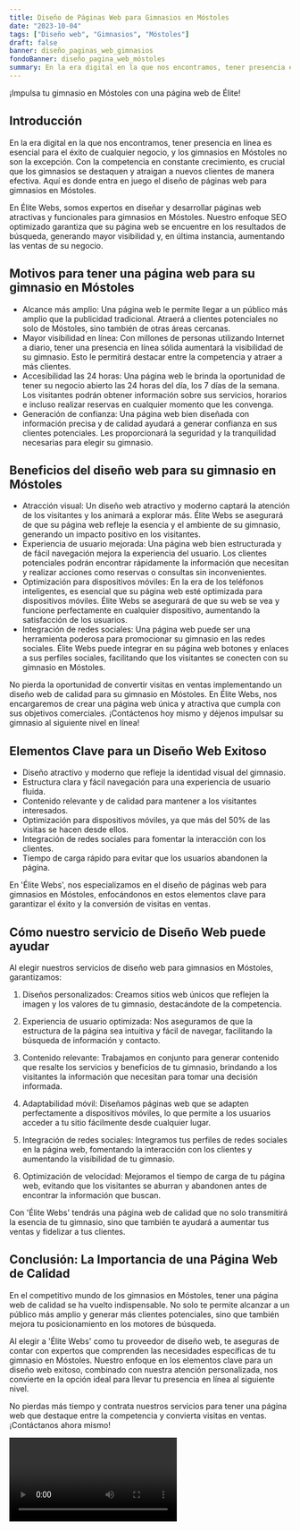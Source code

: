 ```yaml
---
title: Diseño de Páginas Web para Gimnasios en Móstoles
date: "2023-10-04"
tags: ["Diseño web", "Gimnasios", "Móstoles"]
draft: false
banner: diseño_paginas_web_gimnasios
fondoBanner: diseño_pagina_web_móstoles
summary: En la era digital en la que nos encontramos, tener presencia en línea es esencial para el éxito de cualquier negocio, y los gimnasios en Móstoles no son la excepción. Con la competencia en constante crecimiento, es crucial que los gimnasios se destaquen y atraigan a nuevos clientes de manera efectiva. Aquí es donde entra en juego el diseño de páginas web para gimnasios en Móstoles.
---
```



¡Impulsa tu gimnasio en Móstoles con una página web de Élite!

## Introducción

En la era digital en la que nos encontramos, tener presencia en línea es esencial para el éxito de cualquier negocio, y los gimnasios en Móstoles no son la excepción. Con la competencia en constante crecimiento, es crucial que los gimnasios se destaquen y atraigan a nuevos clientes de manera efectiva. Aquí es donde entra en juego el diseño de páginas web para gimnasios en Móstoles.

En Élite Webs, somos expertos en diseñar y desarrollar páginas web atractivas y funcionales para gimnasios en Móstoles. Nuestro enfoque SEO optimizado garantiza que su página web se encuentre en los resultados de búsqueda, generando mayor visibilidad y, en última instancia, aumentando las ventas de su negocio.

## Motivos para tener una página web para su gimnasio en Móstoles

- Alcance más amplio: Una página web le permite llegar a un público más amplio que la publicidad tradicional. Atraerá a clientes potenciales no solo de Móstoles, sino también de otras áreas cercanas.
- Mayor visibilidad en línea: Con millones de personas utilizando Internet a diario, tener una presencia en línea sólida aumentará la visibilidad de su gimnasio. Esto le permitirá destacar entre la competencia y atraer a más clientes.
- Accesibilidad las 24 horas: Una página web le brinda la oportunidad de tener su negocio abierto las 24 horas del día, los 7 días de la semana. Los visitantes podrán obtener información sobre sus servicios, horarios e incluso realizar reservas en cualquier momento que les convenga.
- Generación de confianza: Una página web bien diseñada con información precisa y de calidad ayudará a generar confianza en sus clientes potenciales. Les proporcionará la seguridad y la tranquilidad necesarias para elegir su gimnasio.

## Beneficios del diseño web para su gimnasio en Móstoles

- Atracción visual: Un diseño web atractivo y moderno captará la atención de los visitantes y los animará a explorar más. Élite Webs se asegurará de que su página web refleje la esencia y el ambiente de su gimnasio, generando un impacto positivo en los visitantes.
- Experiencia de usuario mejorada: Una página web bien estructurada y de fácil navegación mejora la experiencia del usuario. Los clientes potenciales podrán encontrar rápidamente la información que necesitan y realizar acciones como reservas o consultas sin inconvenientes.
- Optimización para dispositivos móviles: En la era de los teléfonos inteligentes, es esencial que su página web esté optimizada para dispositivos móviles. Élite Webs se asegurará de que su web se vea y funcione perfectamente en cualquier dispositivo, aumentando la satisfacción de los usuarios.
- Integración de redes sociales: Una página web puede ser una herramienta poderosa para promocionar su gimnasio en las redes sociales. Élite Webs puede integrar en su página web botones y enlaces a sus perfiles sociales, facilitando que los visitantes se conecten con su gimnasio en Móstoles.

No pierda la oportunidad de convertir visitas en ventas implementando un diseño web de calidad para su gimnasio en Móstoles. En Élite Webs, nos encargaremos de crear una página web única y atractiva que cumpla con sus objetivos comerciales. ¡Contáctenos hoy mismo y déjenos impulsar su gimnasio al siguiente nivel en línea!

<GifSeo />

<Cta />

## Elementos Clave para un Diseño Web Exitoso

- Diseño atractivo y moderno que refleje la identidad visual del gimnasio.
- Estructura clara y fácil navegación para una experiencia de usuario fluida.
- Contenido relevante y de calidad para mantener a los visitantes interesados.
- Optimización para dispositivos móviles, ya que más del 50% de las visitas se hacen desde ellos.
- Integración de redes sociales para fomentar la interacción con los clientes.
- Tiempo de carga rápido para evitar que los usuarios abandonen la página.

En 'Élite Webs', nos especializamos en el diseño de páginas web para gimnasios en Móstoles, enfocándonos en estos elementos clave para garantizar el éxito y la conversión de visitas en ventas.

## Cómo nuestro servicio de Diseño Web puede ayudar

Al elegir nuestros servicios de diseño web para gimnasios en Móstoles, garantizamos:

1. Diseños personalizados: Creamos sitios web únicos que reflejen la imagen y los valores de tu gimnasio, destacándote de la competencia.

2. Experiencia de usuario optimizada: Nos aseguramos de que la estructura de la página sea intuitiva y fácil de navegar, facilitando la búsqueda de información y contacto.

3. Contenido relevante: Trabajamos en conjunto para generar contenido que resalte los servicios y beneficios de tu gimnasio, brindando a los visitantes la información que necesitan para tomar una decisión informada.

4. Adaptabilidad móvil: Diseñamos páginas web que se adapten perfectamente a dispositivos móviles, lo que permite a los usuarios acceder a tu sitio fácilmente desde cualquier lugar.

5. Integración de redes sociales: Integramos tus perfiles de redes sociales en la página web, fomentando la interacción con los clientes y aumentando la visibilidad de tu gimnasio.

6. Optimización de velocidad: Mejoramos el tiempo de carga de tu página web, evitando que los visitantes se aburran y abandonen antes de encontrar la información que buscan.

Con 'Élite Webs' tendrás una página web de calidad que no solo transmitirá la esencia de tu gimnasio, sino que también te ayudará a aumentar tus ventas y fidelizar a tus clientes.

## Conclusión: La Importancia de una Página Web de Calidad

En el competitivo mundo de los gimnasios en Móstoles, tener una página web de calidad se ha vuelto indispensable. No solo te permite alcanzar a un público más amplio y generar más clientes potenciales, sino que también mejora tu posicionamiento en los motores de búsqueda.

Al elegir a 'Élite Webs' como tu proveedor de diseño web, te aseguras de contar con expertos que comprenden las necesidades específicas de tu gimnasio en Móstoles. Nuestro enfoque en los elementos clave para un diseño web exitoso, combinado con nuestra atención personalizada, nos convierte en la opción ideal para llevar tu presencia en línea al siguiente nivel.

No pierdas más tiempo y contrata nuestros servicios para tener una página web que destaque entre la competencia y convierta visitas en ventas. ¡Contáctanos ahora mismo!

<Video />

<CtaBot job="Gimnasios" city="Móstoles" />

<Gmaps query="Móstoles+españa+maps" />
